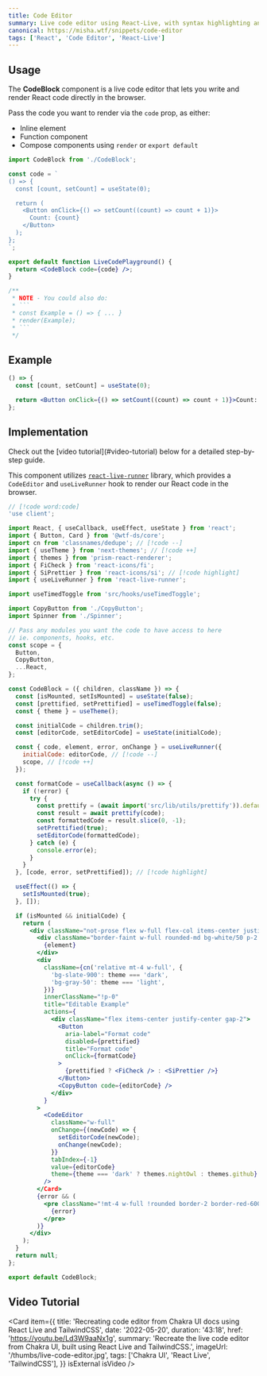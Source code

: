 ```yaml
---
title: Code Editor
summary: Live code editor using React-Live, with syntax highlighting and a preview pane to render your React code.
canonical: https://misha.wtf/snippets/code-editor
tags: ['React', 'Code Editor', 'React-Live']
---
```


## Usage

The **CodeBlock** component is a live code editor that lets you write and render React code directly in the browser.

Pass the code you want to render via the `code` prop, as either:

- Inline element
- Function component
- Compose components using `render` or `export default`

````jsx filename="index.js"
import CodeBlock from './CodeBlock';

const code = `
() => {
  const [count, setCount] = useState(0);

  return (
    <Button onClick={() => setCount((count) => count + 1)}>
      Count: {count}
    </Button>
  );
};
`;

export default function LiveCodePlayground() {
  return <CodeBlock code={code} />;
}

/**
 * NOTE - You could also do:
 * ```
 * const Example = () => { ... }
 * render(Example);
 * ```
 */
````

## Example

```jsx live className="mb-8"
() => {
  const [count, setCount] = useState(0);

  return <Button onClick={() => setCount((count) => count + 1)}>Count: {count}</Button>;
};
```

## Implementation

<WTFCard className="center flex items-center justify-center">
  Check out the [video tutorial](#video-tutorial) below for a detailed step-by-step guide.
</WTFCard>

This component utilizes [`react-live-runner`](https://github.com/nihgwu/react-runner#react-live-runner) library, which provides a `CodeEditor` and `useLiveRunner` hook to render our React code in the browser.

```jsx filename="CodeBlock.js"
// [!code word:code]
'use client';

import React, { useCallback, useEffect, useState } from 'react';
import { Button, Card } from '@wtf-ds/core';
import cn from 'classnames/dedupe'; // [!code --]
import { useTheme } from 'next-themes'; // [!code ++]
import { themes } from 'prism-react-renderer';
import { FiCheck } from 'react-icons/fi';
import { SiPrettier } from 'react-icons/si'; // [!code highlight]
import { useLiveRunner } from 'react-live-runner';

import useTimedToggle from 'src/hooks/useTimedToggle';

import CopyButton from './CopyButton';
import Spinner from './Spinner';

// Pass any modules you want the code to have access to here
// ie. components, hooks, etc.
const scope = {
  Button,
  CopyButton,
  ...React,
};

const CodeBlock = ({ children, className }) => {
  const [isMounted, setIsMounted] = useState(false);
  const [prettified, setPrettified] = useTimedToggle(false);
  const { theme } = useTheme();

  const initialCode = children.trim();
  const [editorCode, setEditorCode] = useState(initialCode);

  const { code, element, error, onChange } = useLiveRunner({
    initialCode: editorCode, // [!code --]
    scope, // [!code ++]
  });

  const formatCode = useCallback(async () => {
    if (!error) {
      try {
        const prettify = (await import('src/lib/utils/prettify')).default;
        const result = await prettify(code);
        const formattedCode = result.slice(0, -1);
        setPrettified(true);
        setEditorCode(formattedCode);
      } catch (e) {
        console.error(e);
      }
    }
  }, [code, error, setPrettified]); // [!code highlight]

  useEffect(() => {
    setIsMounted(true);
  }, []);

  if (isMounted && initialCode) {
    return (
      <div className="not-prose flex w-full flex-col items-center justify-center">
        <div className="border-faint w-full rounded-md bg-white/50 p-2 backdrop-blur-lg dark:bg-slate-900/50">
          {element}
        </div>
        <div
          className={cn('relative mt-4 w-full', {
            'bg-slate-900': theme === 'dark',
            'bg-gray-50': theme === 'light',
          })}
          innerClassName="!p-0"
          title="Editable Example"
          actions={
            <div className="flex items-center justify-center gap-2">
              <Button
                aria-label="Format code"
                disabled={prettified}
                title="Format code"
                onClick={formatCode}
              >
                {prettified ? <FiCheck /> : <SiPrettier />}
              </Button>
              <CopyButton code={editorCode} />
            </div>
          }
        >
          <CodeEditor
            className="w-full"
            onChange={(newCode) => {
              setEditorCode(newCode);
              onChange(newCode);
            }}
            tabIndex={-1}
            value={editorCode}
            theme={theme === 'dark' ? themes.nightOwl : themes.github}
          />
        </Card>
        {error && (
          <pre className="!mt-4 w-full !rounded border-2 border-red-600 bg-red-50 p-2 text-red-600">
            {error}
          </pre>
        )}
      </div>
    );
  }
  return null;
};

export default CodeBlock;
```

## Video Tutorial

<Card
  item={{
    title: 'Recreating code editor from Chakra UI docs using React Live and TailwindCSS',
    date: '2022-05-20',
    duration: '43:18',
    href: 'https://youtu.be/Ld3W9aaNx1g',
    summary:
      'Recreate the live code editor from Chakra UI, built using React Live and TailwindCSS.',
    imageUrl: '/thumbs/live-code-editor.jpg',
    tags: ['Chakra UI', 'React Live', 'TailwindCSS'],
  }}
  isExternal
  isVideo
/>
